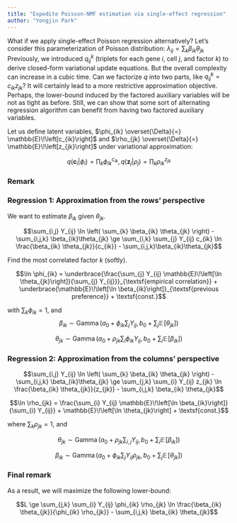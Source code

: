 ```yaml
---
title: "Expedite Poisson-NMF estimation via single-effect regression"
author: "Yongjin Park"
---
```


What if we apply single-effect Poisson regression alternatively? Let's consider this parameterization of Poisson distribution: $\lambda_{ij} = \sum_{k} \beta_{ik} \theta_{jk}$ Previously, we introduced $q_{ij}^{k}$ (triplets for each gene $i$, cell $j$, and factor $k$) to derive closed-form variational update equations. But the overall complexity can increase in a cubic time. Can we factorize $q$ into two parts, like $q_{ij}^{k} = c_{ik} z_{jk}$? It will certainly lead to a more restrictive approximation objective. Perhaps, the lower-bound induced by the factored auxiliary variables will be not as tight as before. Still, we can show that some sort of alternating regression algorithm can benefit from having two factored auxiliary variables. 

Let us define latent variables, $\phi_{ik} \overset{\Delta}{=} \mathbb{E}\!\left[c_{ik}\right]$  and $\rho_{jk} \overset{\Delta}{=} \mathbb{E}\!\left[z_{jk}\right]$ under variational approximation:

$$q(\mathbf{c}_{i}|\phi_{i}) = \prod_{k} \phi_{ik}^{c_{ik}}, \, q(\mathbf{z}_{j}|\rho_{j}) = \prod_{k} \rho_{ik}^{z_{jk}}$$

### Remark



### Regression 1: Approximation from the rows' perspective


We want to estimate $\beta_{ik}$ given $\theta_{jk}$.

$$\sum_{i,j} Y_{ij} \ln \left( \sum_{k} \beta_{ik} \theta_{jk} \right) 
- \sum_{i,j,k} \beta_{ik}\theta_{jk}
\ge
\sum_{i,k} \sum_{j} Y_{ij} c_{ik} \ln \frac{\beta_{ik} \theta_{jk}}{c_{ik}} 
- \sum_{i,j,k}\beta_{ik}\theta_{jk}$$



Find the most correlated factor $k$ (softly). 

$$\ln \phi_{ik} = \underbrace{\frac{\sum_{j} Y_{ij} \mathbb{E}\!\left[\ln \theta_{jk}\right]}{\sum_{j} Y_{ij}}}_{\textsf{empirical correlation}} 
+  \underbrace{\mathbb{E}\!\left[\ln \beta_{ik}\right]}_{\textsf{previous preference}} + \textsf{const.}$$

with $\sum_{k} \phi_{ik} = 1$, and 
$$\beta_{ik} \sim \operatorname{Gamma}\left(
a_{0} + \phi_{ik} \sum_{j} Y_{ij}, \,
b_{0} + \sum_{j} \mathbb{E}\!\left[\theta_{jk}\right]
\right)$$


$$\theta_{jk} \sim \operatorname{Gamma}\left(
a_0 + \rho_{jk}  \sum_{i} \phi_{ik} Y_{ij} ,\,
b_0 + \sum_{i} \mathbb{E}\!\left[\beta_{ik}\right]
\right)$$


### Regression 2: Approximation from the columns' perspective

$$\sum_{i,j} Y_{ij} \ln \left( \sum_{k} \beta_{ik} \theta_{jk} \right) 
- \sum_{i,j,k} \beta_{ik}\theta_{jk}
\ge
\sum_{j,k} \sum_{i} Y_{ij} z_{jk} \ln \frac{\beta_{ik} \theta_{jk}}{z_{jk}} 
- \sum_{i,j,k} \beta_{ik} \theta_{jk}$$

$$\ln \rho_{jk} 
=
\frac{\sum_{i} Y_{ij} \mathbb{E}\!\left[\ln \beta_{ik}\right]}{\sum_{i} Y_{ij}}
+ \mathbb{E}\!\left[\ln \theta_{jk}\right]
+ \textsf{const.}$$

where $\sum_{k} \rho_{jk} = 1$, and

$$\theta_{jk} \sim \operatorname{Gamma}\left(
a_{0} + \rho_{jk} \sum_{i,j} Y_{ij},\,
b_{0} + \sum_{i} \mathbb{E}\!\left[\beta_{ik}\right]
\right)$$


$$\beta_{ik} \sim  \operatorname{Gamma}\left(
a_{0} +  \phi_{ik} \sum_{j} Y_{ij} \rho_{jk}, \,
b_{0} + \sum_{j} \mathbb{E}\!\left[\theta_{jk}\right]
\right)$$


### Final remark

As a result, we will maximize the following lower-bound:

$$L
\ge
\sum_{j,k} \sum_{i} Y_{ij} \phi_{ik} \rho_{jk} \ln \frac{\beta_{ik} \theta_{jk}}{\phi_{ik} \rho_{jk}} 
- \sum_{i,j,k} \beta_{ik} \theta_{jk}$$

